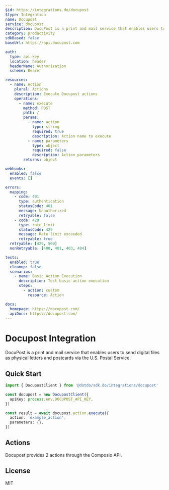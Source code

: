 ```yaml
---
$id: https://integrations.do/docupost
$type: Integration
name: Docupost
service: docupost
description: DocuPost is a print and mail service that enables users to send digital files as physical letters and postcards via the U.S. Postal Service.
category: productivity
sdkBased: false
baseUrl: https://api.docupost.com

auth:
  type: api-key
  location: header
  headerName: Authorization
  scheme: Bearer

resources:
  - name: Action
    plural: Actions
    description: Execute Docupost actions
    operations:
      - name: execute
        method: POST
        path: /
        params:
          - name: action
            type: string
            required: true
            description: Action name to execute
          - name: parameters
            type: object
            required: false
            description: Action parameters
        returns: object

webhooks:
  enabled: false
  events: []

errors:
  mapping:
    - code: 401
      type: authentication
      statusCode: 401
      message: Unauthorized
      retryable: false
    - code: 429
      type: rate_limit
      statusCode: 429
      message: Rate limit exceeded
      retryable: true
  retryable: [429, 500]
  nonRetryable: [400, 401, 403, 404]

tests:
  enabled: true
  cleanup: false
  scenarios:
    - name: Basic Action Execution
      description: Test basic action execution
      steps:
        - action: custom
          resource: Action

docs:
  homepage: https://docupost.com/
  apiDocs: https://docupost.com/
---
```


# Docupost Integration

DocuPost is a print and mail service that enables users to send digital files as physical letters and postcards via the U.S. Postal Service.

## Quick Start

```typescript
import { DocupostClient } from '@dotdo/sdk.do/integrations/docupost'

const docupost = new DocupostClient({
  apiKey: process.env.DOCUPOST_API_KEY,
})

const result = await docupost.action.execute({
  action: 'example_action',
  parameters: {},
})
```

## Actions

Docupost provides 2 actions through the Composio API.

## License

MIT
